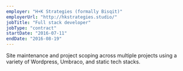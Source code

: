 ```yaml
---
employer: "H+K Strategies (formally Bisqit)"
employerUrl: "http://hkstrategies.studio/"
jobTitle: "Full stack developer"
jobType: "contract"
startDate: "2016-07-11"
endDate: "2016-08-19"
---
```


Site maintenance and project scoping across multiple projects using a variety of Wordpress, Umbraco, and static tech stacks.
